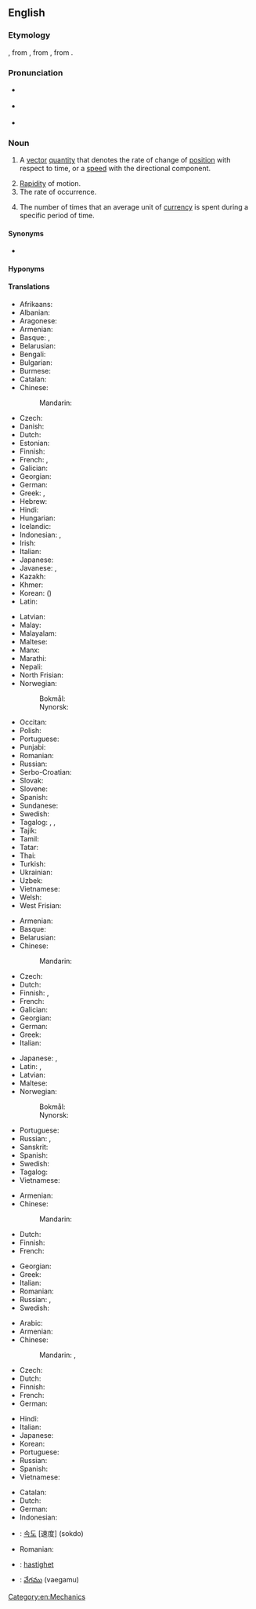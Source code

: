 ==English==
{{wikipedia|dab=velocity (disambiguation)|velocity}}

===Etymology===
{{suffix|en|veloce|ity}}, from {{der|en|frm|vélocité}}, from {{der|en|la|vēlōcitās||speed}}, from {{m|la|vēlōx||fast}}.

===Pronunciation===
* {{a|RP}} {{IPA|en|/vəˈlɒsəti/}}
* {{a|GenAm}} {{IPA|en|/vəˈlɑsəti/}}
* {{audio|en|en-us-velocity.ogg|Audio (US)}}

===Noun===
{{en-noun|~}}

# {{lb|en|physics}} A [[vector]] [[quantity]] that denotes the rate of change of [[position]] with respect to time, or a [[speed]] with the directional component.
# [[rapidity|Rapidity]] of motion.
# The rate of occurrence.
# {{lb|en|economics}} The number of times that an average unit of [[currency]] is spent during a specific period of time.

====Synonyms====
* {{l|en|speed}}

====Hyponyms====
{{col4|en|angular velocity
|escape velocity
|hypervelocity
|phase velocity
|supervelocity
|ultravelocity
}}

====Translations====
{{trans-top|vector quantity}}
* Afrikaans: {{t|af|snelheid}}
* Albanian: {{t|sq|shpejtësia|f}}
* Aragonese: {{t|an|velocidat|f}}
* Armenian: {{t+|hy|արագություն}}
* Basque: {{t|eu|lastertasun}}, {{t|eu|abiadur}}
* Belarusian: {{t|be|ско́расць|f|sc=Cyrl}}
* Bengali: {{t|bn|গতিবেগ|sc=Beng}}
* Bulgarian: {{t+|bg|скорост|f|sc=Cyrl}}
* Burmese: {{t+|my|အလျင်}}
* Catalan: {{t+|ca|velocitat|f}}
* Chinese:
*: Mandarin: {{t+|cmn|速度|tr=sùdù|sc=Hani}}
* Czech: {{t+|cs|rychlost|f}}
* Danish: {{t+|da|hastighed|c}}
* Dutch: {{t+|nl|snelheid|f}}
* Estonian: {{t+|et|kiirus}}
* Finnish: {{t+|fi|nopeus}}
* French: {{t+|fr|vecteur vitesse|f}}, {{t+|fr|vélocité}} {{qualifier|anglicism}}
* Galician: {{t+|gl|velocidade|f}}
* Georgian: {{t|ka|სიჩქარე}}
* German: {{t+|de|Geschwindigkeit|f}}
* Greek: {{t+|el|ταχύτητα|f}}, {{t+|el|ταχύτητα|f}}
* Hebrew: {{t+|he|מהירות|sc=Hebr}}
* Hindi: {{t+|hi|वेग|m|sc=Deva}}
* Hungarian: {{t+|hu|sebesség}}
* Icelandic: {{t+|is|hraði|m}}
* Indonesian: {{t+|id|kecepatan}}, {{t+|id|velositas}}
* Irish: {{t|ga|treoluas}}
* Italian: {{t+|it|velocità|f}}
* Japanese: {{t+|ja|速度|tr=[[そくど]], sokudo}}
* Javanese: {{t|jv|kacepetan}}, {{t|jv|ꦏꦕꦼꦥꦼꦠꦤ꧀|tr=kacepetan}}
* Kazakh: {{t+|kk|жылдамдық|sc=Cyrl}}
* Khmer: {{t+|km|ល្បឿន|sc=Khmr}}
* Korean: {{t+|ko|속도}} ({{t+|ko|速度}})
* Latin: {{t|la|vēlōcitās|f}}
{{trans-mid}}
* Latvian: {{t|lv|ātrums|m}}
* Malay: {{t|ms|halaju}}
* Malayalam: {{t|ml|പ്രവേഗം}}
* Maltese: {{t|mt|veloċità|f}}
* Manx: {{t|gv|bieauid}}
* Marathi: {{t|mr|वेग|m}}
* Nepali: {{t+|ne|गति|sc=Deva}}
* North Frisian: {{t|frr|faard}}
* Norwegian:
*: Bokmål: {{t+|nb|hastighet|m|f}}
*: Nynorsk: {{t|nn|hastigheit|m|f}}
* Occitan: {{t+|oc|velocitat|f}}
* Polish: {{t+|pl|prędkość|f}}
* Portuguese: {{t+|pt|velocidade|f}}
* Punjabi: {{t|pa|ਵੇਗ|sc=Guru}}
* Romanian: {{t+|ro|viteză|f}}
* Russian: {{t+|ru|ско́рость|f}}
* Serbo-Croatian: {{t+|sh|brzina|f}}
* Slovak: {{t+|sk|rýchlosť|f}}
* Slovene: {{t+|sl|hitrost|f}}
* Spanish: {{t+|es|velocidad|f}}
* Sundanese: {{t|su|ᮜᮏᮥ}}
* Swedish: {{t+|sv|hastighet|c}}
* Tagalog: {{t+|tl|tulin}}, {{t|tl|hagibis}}, {{t|tl|belosidad}}
* Tajik: {{t+|tg|суръат|sc=Cyrl}}
* Tamil: {{t+|ta|திசைவேகம்|c}}
* Tatar: {{t+|tt|тизлек|sc=Cyrl}}
* Thai: {{t+|th|ความเร็ว}}
* Turkish: {{t+|tr|hız}}
* Ukrainian: {{t|uk|швидкість|f}}
* Uzbek: {{t+|uz|tezlik}}
* Vietnamese: {{t+|vi|vận tốc}}
* Welsh: {{t|cy|cyflymder}}
* West Frisian: {{t|fy|snelheid|c}}
{{trans-bottom}}

{{trans-top|rapidity of motion}}
* Armenian: {{t+|hy|արագություն}}
* Basque: {{t|eu|lastertasun}}
* Belarusian: {{t|be|ско́расць|f}}
* Chinese:
*: Mandarin: {{t-needed|cmn}}
* Czech: {{t+|cs|rychlost|f}}
* Dutch: {{t+|nl|snelheid|f}}
* Finnish: {{t+|fi|vauhti}}, {{t+|fi|nopeus}}
* French: {{t+|fr|vitesse|f}}
* Galician: {{t+|gl|velocidade|f}}
* Georgian: {{t|ka|სისწრაფე}}
* German: {{t+|de|Geschwindigkeit|f}}
* Greek: {{t+|el|ταχύτητα|f}}
* Italian: {{t+|it|velocità|f}}
{{trans-mid}}
* Japanese: {{t+|ja|速さ|tr=[[はやさ]], hayasa}}, {{t+|ja|速度|tr=[[そくど]], sokudo}}
* Latin: {{t|la|celeritās|f}}, {{t|la|vēlōcitās|f}}
* Latvian: {{t|lv|ātrums|m}}
* Maltese: {{t|mt|veloċità|f}}
* Norwegian:
*: Bokmål: {{t+|nb|hastighet|m|f}}
*: Nynorsk: {{t|nn|hastigheit|f}}
* Portuguese: {{t+|pt|velocidade|f}}
* Russian: {{t+|ru|ско́рость|f}}, {{t+|ru|быстрота́|f}}
* Sanskrit: {{t+|sa|जव|m}}
* Spanish: {{t+|es|velocidad|f}}
* Swedish: {{t+|sv|fart|c}}
* Tagalog: {{t+|tl|tulin}}
* Vietnamese: {{t+|vi|tốc độ}}
{{trans-bottom}}

{{trans-top|the rate of occurrence}}
* Armenian: {{t+|hy|հաճախություն}}
* Chinese:
*: Mandarin: {{t-needed|cmn}}
* Dutch: {{t+|nl|snelheid|f}}
* Finnish: {{t+|fi|vauhti}}
* French: {{t+|fr|fréquence|f}}
{{trans-mid}}
* Georgian: {{t|ka|სიჩქარე}}
* Greek: {{t+|el|ταχύτητα|f}}
* Italian: {{t+|it|velocità|f}}
* Romanian: {{t+|ro|velocitate|f}}
* Russian: {{t+|ru|ско́рость|f}}, {{t+|ru|быстрота́|f}}
* Swedish: {{t+|sv|hastighet|c}}
{{trans-bottom}}

{{trans-top|economics}}
* Arabic: {{t-needed|ar}}
* Armenian: {{t+|hy|արագություն}}
* Chinese:
*: Mandarin: {{t+|cmn|周轉率|sc=Hani}}, {{t+|cmn|周转率|tr=zhōuzhuǎnlǜ|sc=Hani}}
* Czech: {{t-needed|cs}}
* Dutch: {{t-needed|nl}}
* Finnish: {{t+|fi|kiertonopeus}}
* French: {{t-needed|fr}}
* German: {{t-needed|de}}
{{trans-mid}}
* Hindi: {{t-needed|hi}}
* Italian: {{t-needed|it}}
* Japanese: {{t-needed|ja}}
* Korean: {{t-needed|ko}}
* Portuguese: {{t+|pt|velocidade|f}}
* Russian: {{t+|ru|ско́рость|f}} {{qualifier|обращения денег}}
* Spanish: {{t+|es|velocidad|f}}
* Vietnamese: {{t-needed|vi}}
{{trans-bottom}}

{{checktrans-top}}
* Catalan: {{t+check|ca|velocitat|f}}
* Dutch: {{t+check|nl|snelheid|f}}
* German: {{t+check|de|Geschwindigkeit|f}}
* Indonesian: {{t+check|id|cepat|alt=kecepatan}}
{{trans-mid}}
* {{ttbc|ko}}: [[속도]] [速度] (sokdo)
* Romanian: {{t+check|ro|viteză|f}}
* {{ttbc|sv}}: [[hastighet]] {{g|c}}
* {{ttbc|te}}: [[వేగము]] (vaegamu)
{{trans-bottom}}

[[Category:en:Mechanics]]